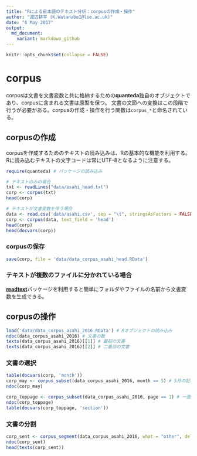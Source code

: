 ```yaml
---
title: "Rによる日本語のテキスト分析：corpusの作成・操作"
author: "渡辺耕平 (K.Watanabe1@lse.ac.uk)"
date: "6 May 2017"
output:
  md_document:
    variant: markdown_github
---
```


```r
knitr::opts_chunk$set(collapse = FALSE)
```
# corpus
corpusは文書を文書変数と共に格納するための**quanteda**独自のオブジェクトであり、corpusに含まれる文書は原型を保つ。 文書の文節への変換はこの段階で行うが必要がある。corpusの作成・操作を行う関数は`corpus_*`と命名されている。

## corpusの作成
corpusを作成するためのテキストの読み込みは、Rの基本的な機能を利用する。Rに読み込むテキストの文字コードは常にUTF-8となるように注意する。

```r
require(quanteda) # パッケージの読み込み
```
```r

# テキストのみの場合
txt <- readLines("data/asahi_head.txt")
corp <- corpus(txt)
head(corp)

# テキストが文書変数を伴う場合
data <- read.csv('data/asahi.csv', sep = "\t", stringsAsFactors = FALSE)
corp <- corpus(data, text_field = 'head')
head(corp)
head(docvars(corp))
```

### corpusの保存
```r
save(corp, file = 'data/data_corpus_asahi_head.RData')

```

### テキストが複数のファイルに分かれている場合
[**readtext**](https://github.com/kbenoit/readtext)パッケージを利用すると簡単にフォルダやファイルの名前から文書変数を生成できる。

## corpusの操作
```r
load('data/data_corpus_asahi_2016.RData') # Rオブジェクトの読み込み
ndoc(data_corpus_asahi_2016) # 文書の数
texts(data_corpus_asahi_2016)[[1]] # 最初の文書
texts(data_corpus_asahi_2016)[[2]] # 二番目の文書
```

### 文書の選択
```r
table(docvars(corp, 'month'))
corp_may <- corpus_subset(data_corpus_asahi_2016, month == 5) # 5月の記事だけを選択
ndoc(corp_may)

corp_toppage <- corpus_subset(data_corpus_asahi_2016, page == 1) # 一面の記事だけを選択
ndoc(corp_toppage)
table(docvars(corp_toppage, 'section'))
```

### 文書の分割
```r
corp_sent <- corpus_segment(data_corpus_asahi_2016, what = "other", delimiter = "。") # 記事を句点で分割
ndoc(corp_sent)
head(texts(corp_sent))

```
